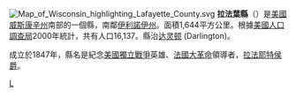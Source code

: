 {{noteTA
|G1=美国地名
|1=zh-hans:拉斐特; zh-hant:拉法葉;
}}
{{Otheruses|拉法葉縣|subject=美國威斯康辛州的一個縣|other=同名的縣}}
[[File:Map_of_Wisconsin_highlighting_Lafayette_County.svg|right]]
'''拉法葉縣'''（{{lang-en|Lafayette County}}）是[[美國|美國]][[威斯康辛州|威斯康辛州]]南部的一個縣，南鄰[[伊利諾伊州|伊利諾伊州]]。面積1,644平方公里。根據[[美國人口調查局|美國人口調查局]]2000年統計，共有人口16,137。縣治[[达灵顿_(威斯康星州)|达灵顿]] (Darlington)。

成立於1847年，縣名是紀念[[美國獨立戰爭|美國獨立戰爭]]英雄、[[法國大革命|法國大革命]]領導者，[[拉法耶特侯爵|拉法耶特侯爵]]。
{{Wisconsin-stub}}

[[Category:威斯康辛州行政区划|L]]